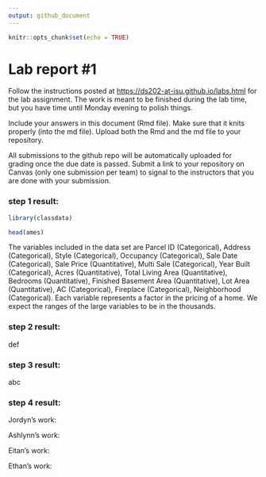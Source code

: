 ```yaml
---
output: github_document
---
```


<!-- README.md is generated from README.Rmd. Please edit the README.Rmd file -->

```r
knitr::opts_chunk$set(echo = TRUE)
```

# Lab report #1

Follow the instructions posted at <https://ds202-at-isu.github.io/labs.html> for the lab assignment. The work is meant to be finished during the lab time, but you have time until Monday evening to polish things.

Include your answers in this document (Rmd file). Make sure that it knits properly (into the md file). Upload both the Rmd and the md file to your repository.

All submissions to the github repo will be automatically uploaded for grading once the due date is passed. Submit a link to your repository on Canvas (only one submission per team) to signal to the instructors that you are done with your submission.

### step 1 result:

```r
library(classdata)

head(ames)
```

The variables included in the data set are Parcel ID (Categorical), Address (Categorical), Style (Categorical), Occupancy (Categorical), Sale Date (Categorical), Sale Price (Quantitative), Multi Sale (Categorical), Year Built (Categorical), Acres (Quantitative), Total Living Area (Quantitative), Bedrooms (Quantitative), Finished Basement Area (Quantitative), Lot Area (Quantitative), AC (Categorical), Fireplace (Categorical), Neighborhood (Categorical). Each variable represents a factor in the pricing of a home. We expect the ranges of the large variables to be in the thousands.

### step 2 result:

def

### step 3 result:

abc

### step 4 result:

Jordyn's work:

Ashlynn's work:

Eitan's work:

Ethan's work:
